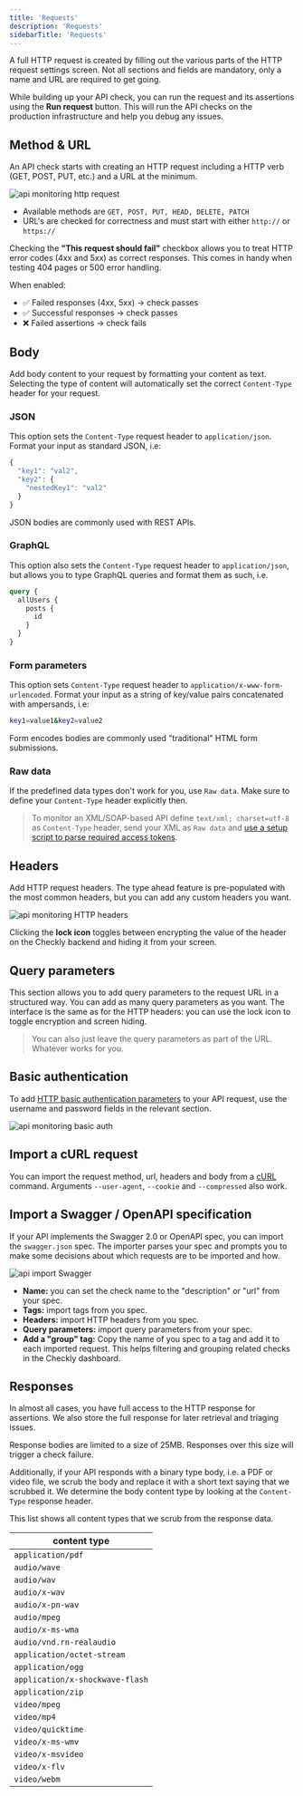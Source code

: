 ```yaml
---
title: 'Requests'
description: 'Requests'
sidebarTitle: 'Requests'
---
```




A full HTTP request is created by filling out the various parts of the HTTP request settings screen. Not all sections and fields
are mandatory, only a name and URL are required to get going.

While building up your API check, you can run the request and its assertions using the **Run request** button. This will run the
API checks on the production infrastructure and help you debug any issues.

## Method & URL

An API check starts with creating an HTTP request including a HTTP verb (GET, POST, PUT, etc.) and a URL at the minimum.

![api monitoring http request](/images/docs/images/api-checks/http-request-method.png)

- Available methods are `GET, POST, PUT, HEAD, DELETE, PATCH`
- URL's are checked for correctness and must start with either `http://` or `https://`

Checking the **"This request should fail"** checkbox allows you to treat HTTP error codes (4xx and 5xx) as correct responses. This comes in handy when testing 404 pages or 500 error handling.

When enabled:
  * ✅ Failed responses (4xx, 5xx) → check passes
  * ✅ Successful responses → check passes
  * ❌ Failed assertions → check fails

## Body

Add body content to your request by formatting your content as text. Selecting the type of content will automatically set the correct `Content-Type` header for your request.

### JSON

This option sets the `Content-Type` request header to `application/json`. Format your input as standard JSON, i.e:

```js
{
  "key1": "val2",
  "key2": {
    "nestedKey1": "val2"
  }
}
```
JSON bodies are commonly used with REST APIs.

### GraphQL


This option also sets the `Content-Type` request header to `application/json`, but allows you to type GraphQL queries and
format them as such, i.e.

```graphql
query {
  allUsers {
    posts {
      id
    }
  }
}
```

### Form parameters

This option sets `Content-Type` request header to `application/x-www-form-urlencoded`. Format your input as a string of key/value pairs concatenated with ampersands, i.e:

```bash
key1=value1&key2=value2
```
Form encodes bodies are commonly used "traditional" HTML form submissions.

### Raw data

If the predefined data types don't work for you, use `Raw data`. Make sure to define your `Content-Type` header explicitly then.

> To monitor an XML/SOAP-based API define `text/xml; charset=utf-8` as `Content-Type` header, send your XML as `Raw data` and [use a setup script to parse required access tokens](/detect/synthetic-monitoring/api-checks/examples#parse-xmlsoap-data).

## Headers

Add HTTP request headers. The type ahead feature is pre-populated with the most common headers, but you can add any custom headers you want.

![api monitoring HTTP headers](/images/docs/images/api-checks/http-request-headers.png)

Clicking the **lock icon** toggles between encrypting the value of the header on the Checkly backend and hiding it from your screen.

## Query parameters

This section allows you to add query parameters to the request URL in a structured way. You can add as many query parameters as you want. The interface is the same as for the HTTP headers: you can use the lock icon to toggle encryption and screen hiding.

> You can also just leave the query parameters as part of the URL. Whatever works for you.

## Basic authentication

To add [HTTP basic authentication parameters](https://developer.mozilla.org/en-US/docs/Web/HTTP/Authentication) to your API
request, use the username and password fields in the relevant section.

![api monitoring basic auth](/images/docs/images/api-checks/http-request-auth.png)

## Import a cURL request

You can import the request method, url, headers and body from a [cURL](https://curl.haxx.se/) command.
Arguments `--user-agent`, `--cookie` and `--compressed` also work.

## Import a Swagger / OpenAPI specification

If your API implements the Swagger 2.0 or OpenAPI spec, you can import the `swagger.json` spec. The importer
parses your spec and prompts you to make some decisions about which requests are to be imported and how.

![api import Swagger](/images/docs/images/api-checks/swagger-import-wizard.png)

- **Name:** you can set the check name to the "description" or "url" from your spec.
- **Tags:** import tags from you spec.
- **Headers:** import HTTP headers from you spec.
- **Query parameters:** import query parameters from your spec.
- **Add a "group" tag:** Copy the name of you spec to a tag and add it to each imported request. This helps
filtering and grouping related checks in the Checkly dashboard.

## Responses

In almost all cases, you have full access to the HTTP response for assertions. We also store the full response
for later retrieval and triaging issues.

Response bodies are limited to a size of 25MB. Responses over this size will trigger a check failure.

Additionally, if your API responds with a binary type body, i.e. a PDF or video file, we scrub the body and replace
it with a short text saying that we scrubbed it. We determine the body content type by looking at the `Content-Type`
response header.

This list shows all content types that we scrub from the response data.

| content type |
| ------------- |
|`application/pdf`|
|`audio/wave`|
|`audio/wav`|
|`audio/x-wav`|
|`audio/x-pn-wav`|
|`audio/mpeg`|
|`audio/x-ms-wma`|
|`audio/vnd.rn-realaudio`|
|`application/octet-stream`|
|`application/ogg`|
|`application/x-shockwave-flash`|
|`application/zip`|
|`video/mpeg`|
|`video/mp4`|
|`video/quicktime`|
|`video/x-ms-wmv`|
|`video/x-msvideo`|
|`video/x-flv`|
|`video/webm`|

